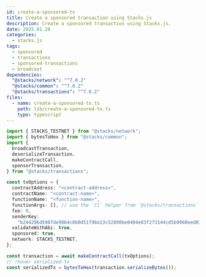 ```yaml
---
id: create-a-sponsored-tx
title: Create a sponsored transaction using Stacks.js
description: Create a sponsored transaction using Stacks.js.
date: 2025.01.20
categories:
  - stacks.js
tags:
  - sponsored
  - transactions
  - sponsored-transactions
  - broadcast
dependencies:
  "@stacks/network": "^7.0.2"
  "@stacks/common": "^7.0.2"
  "@stacks/transactions": "^7.0.2"
files:
  - name: create-a-sponsored-tx.ts
    path: lib/create-a-sponsored-tx.ts
    type: typescript
---
```


```typescript
import { STACKS_TESTNET } from "@stacks/network";
import { bytesToHex } from "@stacks/common";
import {
  broadcastTransaction,
  deserializeTransaction,
  makeContractCall,
  sponsorTransaction,
} from "@stacks/transactions";

const txOptions = {
  contractAddress: "<contract-address>",
  contractName: "<contract-name>",
  functionName: "<function-name>",
  functionArgs: [], // use the `Cl` helper from `@stacks/transactions` to pass in arguments if needed
  fee: 0,
  senderKey:
    "b244296d5907de9864c0b0d51f98a13c52890be0404e83f273144cd5b9960eed01",
  validateWithAbi: true,
  sponsored: true,
  network: STACKS_TESTNET,
};

const transaction = await makeContractCall(txOptions);
// !hover serialized-tx
const serializedTx = bytesToHex(transaction.serializeBytes());
```